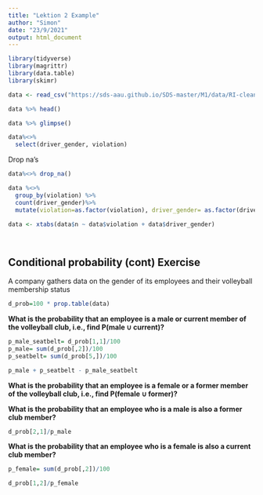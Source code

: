 ```yaml
---
title: "Lektion 2 Example"
author: "Simon"
date: "23/9/2021"
output: html_document
---
```



```r
library(tidyverse) 
library(magrittr)
library(data.table)
library(skimr)
```


```r
data <- read_csv("https://sds-aau.github.io/SDS-master/M1/data/RI-clean.csv.gz")
```

```r
data %>% head()
```

```r
data %>% glimpse()
```

```r
data%<>% 
  select(driver_gender, violation)
```


Drop na's

```r
data%<>% drop_na()

data %<>%
  group_by(violation) %>%
  count(driver_gender)%>%
  mutate(violation=as.factor(violation), driver_gender= as.factor(driver_gender))

data <- xtabs(data$n ~ data$violation + data$driver_gender)




```




## Conditional probability (cont) Exercise

A company gathers data on the gender of its employees and their volleyball membership status

```r
d_prob=100 * prop.table(data)
```

**What is the probability that an employee is a male or current member of the volleyball club, i.e., find P(male ∪ current)?**

```r
p_male_seatbelt= d_prob[1,1]/100
p_male= sum(d_prob[,2])/100
p_seatbelt= sum(d_prob[5,])/100

p_male + p_seatbelt - p_male_seatbelt 

```
**What is the probability that an employee is a female or a former member of the volleyball club, i.e., find P(female ∪ former)?**



**What is the probability that an employee who is a male is also a former club member?**

```r
d_prob[2,1]/p_male
```
**What is the probability that an employee who is a female is also a current club member?**

```r
p_female= sum(d_prob[,2])/100

d_prob[1,2]/p_female 
```

